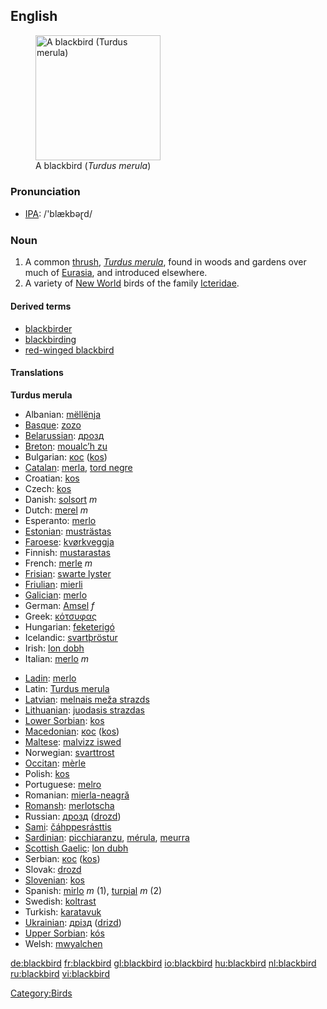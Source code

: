{{wikipedia}}
{{wikipediapar|Icterid}}
==English==
[[Image:Solsort.jpg|thumb|right|200px|A blackbird (''Turdus merula'')]]
===Pronunciation===
*[[w:IPA|IPA]]: /'blækbəɽd/

===Noun===
{{en-noun}}
# A common [[thrush]], ''[[Turdus merula]]'', found in woods and gardens over much of [[Eurasia]], and introduced elsewhere.
# A variety of [[New World]] birds of the family [[Icteridae]].

====Derived terms====
*[[blackbirder]]
*[[blackbirding]]
*[[red-winged blackbird]]
 
====Translations====
'''Turdus merula'''
{{top}}
*Albanian: [[mëllënja]]
*[[Basque]]: [[zozo]]
*[[Belarussian]]: [[дрозд]]
*[[Breton]]: [[moualc’h zu]]
*Bulgarian: [[кос]] ([[kos]])
*[[Catalan]]: [[merla]], [[tord negre]]
*Croatian: [[kos]]
*Czech: [[kos]]
*Danish: [[solsort]] ''m''
*Dutch: [[merel]] ''m''
*Esperanto: [[merlo]]
*[[Estonian]]: [[musträstas]]
*[[Faroese]]: [[kvørkveggja]]
*Finnish: [[mustarastas]]
*French: [[merle]] ''m''
*[[Frisian]]: [[swarte lyster]]
*[[Friulian]]: [[mierli]]
*[[Galician]]: [[merlo]]
*German: [[Amsel]] ''f''
*Greek: [[κότσυφας]] '' ''
*Hungarian: [[feketerigó]]
*Icelandic: [[svartþröstur]]
*Irish: [[lon dobh]]
*Italian: [[merlo]] ''m''
{{mid}}
*[[Ladin]]: [[merlo]]
*Latin: [[Turdus merula]] '' ''
*[[Latvian]]: [[melnais meža strazds]]
*[[Lithuanian]]: [[juodasis strazdas]]
*[[Lower Sorbian]]: [[kos]]
*[[Macedonian]]: [[кос]] ([[kos]])
*[[Maltese]]: [[malvizz iswed]]
*Norwegian: [[svarttrost]]
*[[Occitan]]: [[mèrle]]
*Polish: [[kos]] '' ''
*Portuguese: [[melro]]
*Romanian: [[mierla-neagră]]
*[[Romansh]]: [[merlotscha]]
*Russian: [[дрозд]] ([[drozd]]) '' ''
*[[Sami]]: [[čáhppesrásttis]]
*[[Sardinian]]: [[picchiaranzu]], [[mérula]], [[meurra]]
*[[Scottish Gaelic]]: [[lon dubh]]
*Serbian: [[кос]] ([[kos]])
*Slovak: [[drozd]]
*[[Slovenian]]: [[kos]]
*Spanish: [[mirlo]] ''m'' (1), [[turpial]] ''m'' (2)
*Swedish: [[koltrast]]
*Turkish: [[karatavuk]]
*[[Ukrainian]]: [[дрізд]] ([[drizd]])
*[[Upper Sorbian]]: [[kós]]
*Welsh: [[mwyalchen]]
{{bottom}}

[[Category:Birds]]

[[de:blackbird]]
[[fr:blackbird]]
[[gl:blackbird]]
[[io:blackbird]]
[[hu:blackbird]]
[[nl:blackbird]]
[[ru:blackbird]]
[[vi:blackbird]]